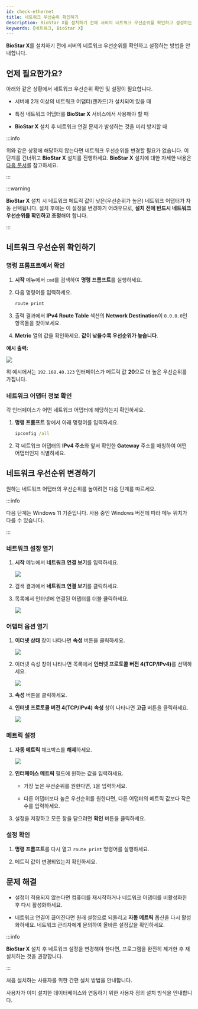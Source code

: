 ```yaml
---
id: check-ethernet
title: 네트워크 우선순위 확인하기
description: BioStar X를 설치하기 전에 서버의 네트워크 우선순위를 확인하고 설정하는 방법을 안내합니다.
keywords: [네트워크, BioStar X]
---
```


**BioStar X**를 설치하기 전에 서버의 네트워크 우선순위를 확인하고 설정하는 방법을 안내합니다.

## 언제 필요한가요?

아래와 같은 상황에서 네트워크 우선순위 확인 및 설정이 필요합니다.

* 서버에 2개 이상의 네트워크 어댑터(랜카드)가 설치되어 있을 때

* 특정 네트워크 어댑터를 **BioStar X** 서비스에서 사용해야 할 때

* **BioStar X** 설치 후 네트워크 연결 문제가 발생하는 것을 미리 방지할 때

:::info

위와 같은 상황에 해당하지 않는다면 네트워크 우선순위를 변경할 필요가 없습니다. 이 단계를 건너뛰고 **BioStar X** 설치를 진행하세요. **BioStar X** 설치에 대한 자세한 내용은 [다음 문서](express-install)를 참고하세요.

:::

:::warning

**BioStar X** 설치 시 네트워크 메트릭 값이 낮은(우선순위가 높은) 네트워크 어댑터가 자동 선택됩니다. 설치 후에는 이 설정을 변경하기 어려우므로, **설치 전에 반드시 네트워크 우선순위를 확인하고 조정**해야 합니다.

:::


## 네트워크 우선순위 확인하기

### 명령 프롬프트에서 확인

1. **시작** 메뉴에서 `cmd`를 검색하여 **명령 프롬프트**를 실행하세요.

1. 다음 명령어를 입력하세요.

    ```cmd
    route print
    ```

3. 출력 결과에서 **IPv4 Route Table** 섹션의 **Network Destination**이 `0.0.0.0`인 항목들을 찾아보세요.

4. **Metric** 열의 값을 확인하세요. **값이 낮을수록 우선순위가 높습니다**.

**예시 출력:**

<Image src='/img/common/biostarx-install-check-network-cmd.png' alone />

위 예시에서는 `192.168.40.123` 인터페이스가 메트릭 값 **20**으로 더 높은 우선순위를 가집니다.

### 네트워크 어댑터 정보 확인

각 인터페이스가 어떤 네트워크 어댑터에 해당하는지 확인하세요.

1. **명령 프롬프트** 창에서 아래 명령어를 입력하세요.

    ```cmd
    ipconfig /all
    ```

2. 각 네트워크 어댑터의 **IPv4 주소**와 앞서 확인한 **Gateway** 주소를 매칭하여 어떤 어댑터인지 식별하세요.


## 네트워크 우선순위 변경하기

원하는 네트워크 어댑터의 우선순위를 높이려면 다음 단계를 따르세요.

:::info

다음 단계는 Windows 11 기준입니다. 사용 중인 Windows 버전에 따라 메뉴 위치가 다를 수 있습니다.

:::

<Steps>
<Step>

### 네트워크 설정 열기

1. **시작** 메뉴에서 **네트워크 연결 보기**를 입력하세요.

    <Image src='/img/biostarx-install-check-start-network-search.png' />

1. 검색 결과에서 **네트워크 연결 보기**를 클릭하세요.

1. 목록에서 인터넷에 연결된 어댑터를 더블 클릭하세요.

    <Image src='/img/biostarx-install-check-control-network-connections.png' />

</Step>
<Step>

### 어댑터 옵션 열기

1. **이더넷 상태** 창이 나타나면 **속성** 버튼을 클릭하세요.

    <Image src='/img/biostarx-install-check-ethernet-status.png' />

1. 이더넷 속성 창이 나타나면 목록에서 <b>인터넷 프로토콜 버전 4(TCP/IPv4)</b>를 선택하세요.

    <Image src='/img/biostarx-install-check-ethernet-properties.png' />

1. **속성** 버튼을 클릭하세요.

1. **인터넷 프로토콜 버전 4(TCP/IPv4) 속성** 창이 나타나면 **고급** 버튼을 클릭하세요.

    <Image src='/img/biostarx-install-check-protocol-properties.png' />

</Step>
<Step>

### 메트릭 설정

1. **자동 메트릭** 체크박스를 **해제**하세요.

    <Image src='/img/biostarx-install-check-set-metrics.png' />

1. **인터페이스 메트릭** 필드에 원하는 값을 입력하세요.

    - 가장 높은 우선순위를 원한다면, `1`을 입력하세요.

    - 다른 어댑터보다 높은 우선순위를 원한다면, 다른 어댑터의 메트릭 값보다 작은 수를 입력하세요.

1. 설정을 저장하고 모든 창을 닫으려면 **확인** 버튼을 클릭하세요.

</Step>
<Step>

### 설정 확인

1. **명령 프롬프트**를 다시 열고 `route print` 명령어를 실행하세요.

1. 메트릭 값이 변경되었는지 확인하세요.

</Step>
</Steps>


## 문제 해결

* 설정이 적용되지 않는다면 컴퓨터를 재시작하거나 네트워크 어댑터를 비활성화한 후 다시 활성화하세요.

* 네트워크 연결이 끊어진다면 원래 설정으로 되돌리고 **자동 메트릭** 옵션을 다시 활성화하세요. 네트워크 관리자에게 문의하여 올바른 설정값을 확인하세요.

:::info

**BioStar X** 설치 후 네트워크 설정을 변경해야 한다면, 프로그램을 완전히 제거한 후 재설치하는 것을 권장합니다.

:::


<NextStep>
<NextItem to='express-install'>

처음 설치하는 사용자를 위한 간편 설치 방법을 안내합니다.

</NextItem>
<NextItem to='custom-install'>

사용자가 이미 설치한 데이터베이스와 연동하기 위한 사용자 정의 설치 방식을 안내합니다.

</NextItem>
</NextStep>